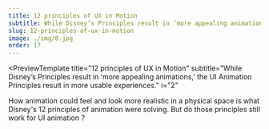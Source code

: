 ```yaml
---
title: 12 principles of UX in Motion
subtitle: While Disney’s Principles result in ‘more appealing animations,’ the UI Animation Principles result in more usable experiences.
slug: 12-principles-of-ux-in-motion
image: ./img/8.jpg
order: 17
---
```


<PreviewTemplate
  title="12 principles of UX in Motion"
  subtitle="While Disney’s Principles result in ‘more appealing animations,’ the UI Animation Principles result in more usable experiences."
  i="2"
>
  How animation could feel and look more realistic in a physical space is what Disney's 12 principles of animation were solving. But do those principles still work for UI animation ?

  <ReadTheNextArticle
    title="Why do the 12 basic principles .."
    description=" UI animation, as part of the user experience ..."
    linkTo="/12-principles-of-ux-in-motion/why"
  />
</PreviewTemplate>
